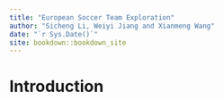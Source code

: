 ```yaml
--- 
title: "European Soccer Team Exploration"
author: "Sicheng Li, Weiyi Jiang and Xianmeng Wang"
date: "`r Sys.Date()`"
site: bookdown::bookdown_site
---
```


# Introduction

